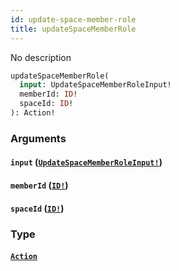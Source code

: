 ```yaml
---
id: update-space-member-role
title: updateSpaceMemberRole
---
```


No description

```graphql
updateSpaceMemberRole(
  input: UpdateSpaceMemberRoleInput!
  memberId: ID!
  spaceId: ID!
): Action!

```

### Arguments

#### `input` ([`UpdateSpaceMemberRoleInput!`](/docs/graphql/inputs/update-space-member-role-input))

#### `memberId` ([`ID!`](/docs/graphql/scalars/id))

#### `spaceId` ([`ID!`](/docs/graphql/scalars/id))

### Type

#### [`Action`](/docs/graphql/objects/action)
